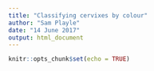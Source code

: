 ---
title: "Classifying cervixes by colour"
author: "Sam Playle"
date: "14 June 2017"
output: html_document
---

```{r setup, include=FALSE}
knitr::opts_chunk$set(echo = TRUE)
```

# 